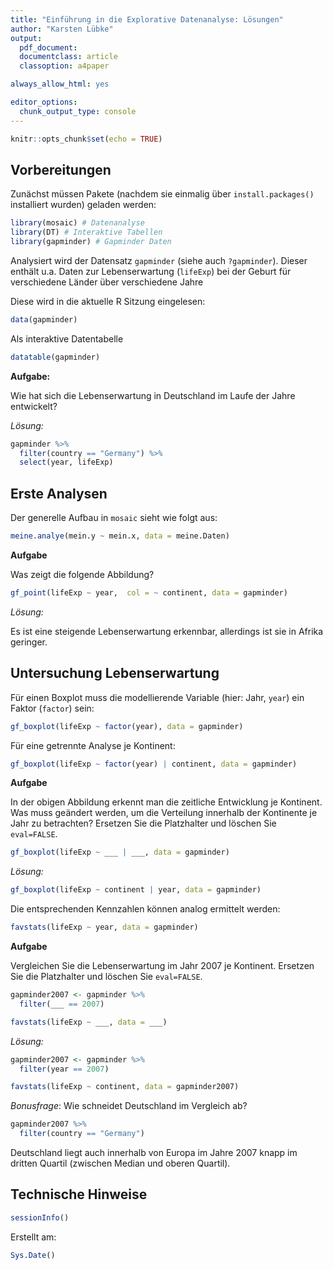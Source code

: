 ```yaml
---
title: "Einführung in die Explorative Datenanalyse: Lösungen"
author: "Karsten Lübke"
output: 
  pdf_document:
  documentclass: article
  classoption: a4paper

always_allow_html: yes

editor_options: 
  chunk_output_type: console
---
```


```r
knitr::opts_chunk$set(echo = TRUE)
```

<!-- Hinweis: Das Dokument wird erzeugt durch Klick auf `Knit`  -->


## Vorbereitungen

Zunächst müssen Pakete (nachdem sie einmalig über `install.packages()` installiert wurden) geladen werden:

<!-- Hinweis: Ein *Chunk* wird an die `Console` geschickt über den grünen Pfeil rechts oben: "Run Current Chunk" -->

```r
library(mosaic) # Datenanalyse
library(DT) # Interaktive Tabellen
library(gapminder) # Gapminder Daten
```

Analysiert wird der Datensatz `gapminder` (siehe auch `?gapminder`). Dieser enthält u.a. Daten zur Lebenserwartung (`lifeExp`) bei der Geburt für verschiedene Länder über verschiedene Jahre

Diese wird in die aktuelle R Sitzung eingelesen:

```r
data(gapminder)
```

Als interaktive Datentabelle

```r
datatable(gapminder)
```

**Aufgabe:** 

Wie hat sich die Lebenserwartung in Deutschland im Laufe der Jahre entwickelt?

*Lösung:*

```r
gapminder %>%
  filter(country == "Germany") %>%
  select(year, lifeExp)
```


## Erste Analysen

Der generelle Aufbau in `mosaic` sieht wie folgt aus:

```r
meine.analye(mein.y ~ mein.x, data = meine.Daten)
```

**Aufgabe**

Was zeigt die folgende Abbildung?
 
```r
gf_point(lifeExp ~ year,  col = ~ continent, data = gapminder)
```

*Lösung:*

Es ist eine steigende Lebenserwartung erkennbar, allerdings ist sie in Afrika geringer.


## Untersuchung Lebenserwartung

Für einen Boxplot muss die modellierende Variable (hier: Jahr, `year`) ein Faktor (`factor`) sein:

```r
gf_boxplot(lifeExp ~ factor(year), data = gapminder)
```

Für eine getrennte Analyse je Kontinent:

```r
gf_boxplot(lifeExp ~ factor(year) | continent, data = gapminder)
```


**Aufgabe**

In der obigen Abbildung erkennt man die zeitliche Entwicklung je Kontinent. Was muss geändert werden, um die Verteilung innerhalb der Kontinente je Jahr zu betrachten? Ersetzen Sie die Platzhalter und löschen Sie `eval=FALSE`.

```r
gf_boxplot(lifeExp ~ ___ | ___, data = gapminder)
```

*Lösung:*

```r
gf_boxplot(lifeExp ~ continent | year, data = gapminder)
```


Die entsprechenden Kennzahlen können analog ermittelt werden:

```r
favstats(lifeExp ~ year, data = gapminder)
```

**Aufgabe**

Vergleichen Sie die Lebenserwartung im Jahr 2007 je Kontinent. Ersetzen Sie die Platzhalter und löschen Sie `eval=FALSE`.

```r
gapminder2007 <- gapminder %>%
  filter(___ == 2007)

favstats(lifeExp ~ ___, data = ___)
```

*Lösung:*

```r
gapminder2007 <- gapminder %>%
  filter(year == 2007)

favstats(lifeExp ~ continent, data = gapminder2007)
```

*Bonusfrage*: Wie schneidet Deutschland im Vergleich ab? 

```r
gapminder2007 %>%
  filter(country == "Germany")
```

Deutschland liegt auch innerhalb von Europa im Jahre 2007 knapp im dritten Quartil (zwischen Median und oberen Quartil).

## Technische Hinweise

```r
sessionInfo()
```

Erstellt am:

```r
Sys.Date()
```




